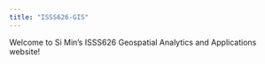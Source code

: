 ```yaml
---
title: "ISSS626-GIS"
---
```


Welcome to Si Min's ISSS626 Geospatial Analytics and Applications website!